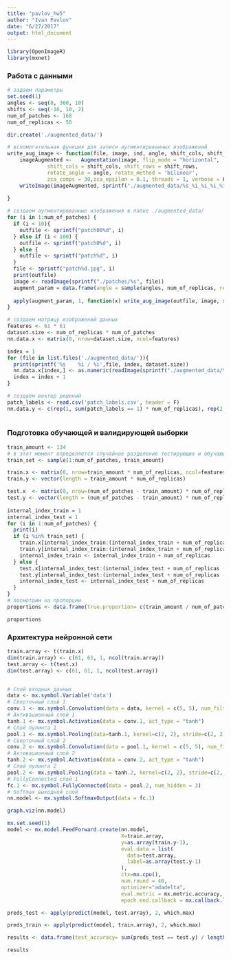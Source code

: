 ```yaml
---
title: "pavlov_hw5"
author: "Ivan Pavlov"
date: "6/27/2017"
output: html_document
---
```


```r
library(OpenImageR)
library(mxnet)
```

### Работа с данными

```r
# задаем параметры
set.seed(1)
angles <- seq(0, 360, 10)
shifts <- seq(-10, 10, 2)
num_of_patches <- 168
num_of_replicas <- 50

dir.create('./augmented_data/')

# вспомогательная функция для записи аугментированных изображений
write_aug_image <- function(file, image, ind, angle, shift_cols, shift_rows) {
    imageAugmented <-   Augmentation(image, flip_mode = "horizontal",
             shift_cols = shift_cols, shift_rows = shift_rows,
             rotate_angle = angle, rotate_method = 'bilinear',
             zca_comps = 30,zca_epsilon = 0.1, threads = 1, verbose = F)
    writeImage(imageAugmented, sprintf("./augmented_data/%s_%i_%i_%i_%i.jpg", file, ind, angle, shift_cols, shift_rows))
    
}

# создаем аугментированные изображения в папке ./augmented_data/ 
for (i in 1:num_of_patches) {
  if (i < 10){
    outfile <- sprintf("patch00%d", i)
  } else if (i < 100) {
    outfile <- sprintf("patch0%d", i)
  } else {
    outfile <- sprintf("patch%d", i)
  }
  file <- sprintf("patch%d.jpg", i)
  print(outfile)
  image <- readImage(sprintf("./patches/%s", file))
  augment_param = data.frame(angle = sample(angles, num_of_replicas, replace = T), shift_cols = sample(shifts, num_of_replicas, replace = T), shift_rows = sample(shifts, num_of_replicas, replace = T), ind = 1:num_of_replicas)
  
  apply(augment_param, 1, function(x) write_aug_image(outfile, image, x[4], x[1], x[2], x[3]))
}

# создаем матрицу изображений данных
features <- 61 * 61
dataset.size <- num_of_replicas * num_of_patches
nn.data.x <- matrix(0, nrow=dataset.size, ncol=features)

index = 1
for (file in list.files('./augmented_data/')){
  print(sprintf('%s    %i / %i',file, index, dataset.size))
  nn.data.x[index,] <- as.numeric(readImage(sprintf("./augmented_data/%s", file)))
  index = index + 1
}

# создаем вектор решений
patch_labels <- read.csv('patch_labels.csv', header = F)
nn.data.y <- c(rep(1, sum(patch_labels == 1) * num_of_replicas), rep(2, sum(patch_labels == 2) * num_of_replicas), rep(3, sum(patch_labels == 3) * num_of_replicas))
  
```

### Подготовка обучающей и валидирующей выборки
```r
train_amount <- 134
# в этот момент определяется случайное разделение тестирующих и обучающих данных
train_set <- sample(1:num_of_patches, train_amount)

train.x <- matrix(0, nrow=train_amount * num_of_replicas, ncol=features)
train.y <- vector(length = train_amount * num_of_replicas)

test.x  <- matrix(0, nrow=(num_of_patches - train_amount) * num_of_replicas, ncol=features)
test.y <- vector(length = (num_of_patches - train_amount) * num_of_replicas)
  
internal_index_train = 1
internal_index_test = 1
for (i in 1:num_of_patches) {
  print(i)
  if (i %in% train_set) {
    train.x[internal_index_train:(internal_index_train + num_of_replicas - 1),] <- nn.data.x[(i*num_of_replicas - num_of_replicas + 1):(i*num_of_replicas),]
    train.y[internal_index_train:(internal_index_train + num_of_replicas - 1)] <- nn.data.y[(i*num_of_replicas - num_of_replicas + 1):(i*num_of_replicas)]
    internal_index_train <- internal_index_train + num_of_replicas
  } else {
    test.x[internal_index_test:(internal_index_test + num_of_replicas - 1),] <- nn.data.x[(i*num_of_replicas - num_of_replicas + 1):(i*num_of_replicas),]
    test.y[internal_index_test:(internal_index_test + num_of_replicas - 1)] <- nn.data.y[(i*num_of_replicas - num_of_replicas + 1):(i*num_of_replicas)]
    internal_index_test <- internal_index_test + num_of_replicas
  }
}
# посмотрим на пропорции
proportions <- data.frame(true.proportion= c(train_amount / num_of_patches * 100, (1 - train_amount / num_of_patches) * 100), type.1= c(sum(train.y == 1) / sum(nn.data.y == 1) * 100, sum(test.y == 1) / sum(nn.data.y == 1) * 100), type.2 = c(sum(train.y == 2) / sum(nn.data.y == 2) * 100, sum(test.y == 2) / sum(nn.data.y == 2) * 100), type.3 = c(sum(train.y == 3) / sum(nn.data.y == 3) * 100, sum(test.y == 3) / sum(nn.data.y == 3) * 100), row.names = c('train', 'test'))

proportions
```

### Архитектура нейронной сети
```r
train.array <- t(train.x)
dim(train.array) <- c(61, 61, 1, ncol(train.array))
test.array <- t(test.x)
dim(test.array) <- c(61, 61, 1, ncol(test.array))


# Слой входных данных
data <- mx.symbol.Variable('data')
# Сверточный слой 1
conv.1 <- mx.symbol.Convolution(data = data, kernel = c(5, 5), num_filter = 10)
# Активационный слой 1
tanh.1 <- mx.symbol.Activation(data = conv.1, act_type = "tanh")
# Слой пулинга 1
pool.1 <- mx.symbol.Pooling(data=tanh.1, kernel=c(2, 2), stride=c(2, 2), pool.type="max")
# Сверточный слой 2
conv.2 <- mx.symbol.Convolution(data = pool.1, kernel = c(5, 5), num_filter = 10)
# Активационный слой 2
tanh.2 <- mx.symbol.Activation(data = conv.2, act_type = "tanh")
# Слой пулинга 2
pool.2 <- mx.symbol.Pooling(data = tanh.2, kernel=c(2, 2), stride=c(2, 2), pool.type="max")
# FullyConnected слой 1
fc.1 <- mx.symbol.FullyConnected(data = pool.2, num_hidden = 3)
# Softmax выходной слой
nn.model <- mx.symbol.SoftmaxOutput(data = fc.1)

graph.viz(nn.model)

mx.set.seed(1)
model <- mx.model.FeedForward.create(nn.model, 
                                     X=train.array, 
                                     y=as.array(train.y-1),
                                     eval.data = list(
                                       data=test.array,
                                       label=as.array(test.y-1)
                                     ),
                                     ctx=mx.cpu(), 
                                     num.round = 40,
                                     optimizer="adadelta",
                                     eval.metric = mx.metric.accuracy,
                                     epoch.end.callback = mx.callback.log.train.metric(10))

preds_test <- apply(predict(model, test.array), 2, which.max)

preds_train <- apply(predict(model, train.array), 2, which.max)

results <- data.frame(test_accuracy= sum(preds_test == test.y) / length(test.y) * 100, train_accuracy= sum(preds_train == train.y) / length(train.y) * 100)

results
```

